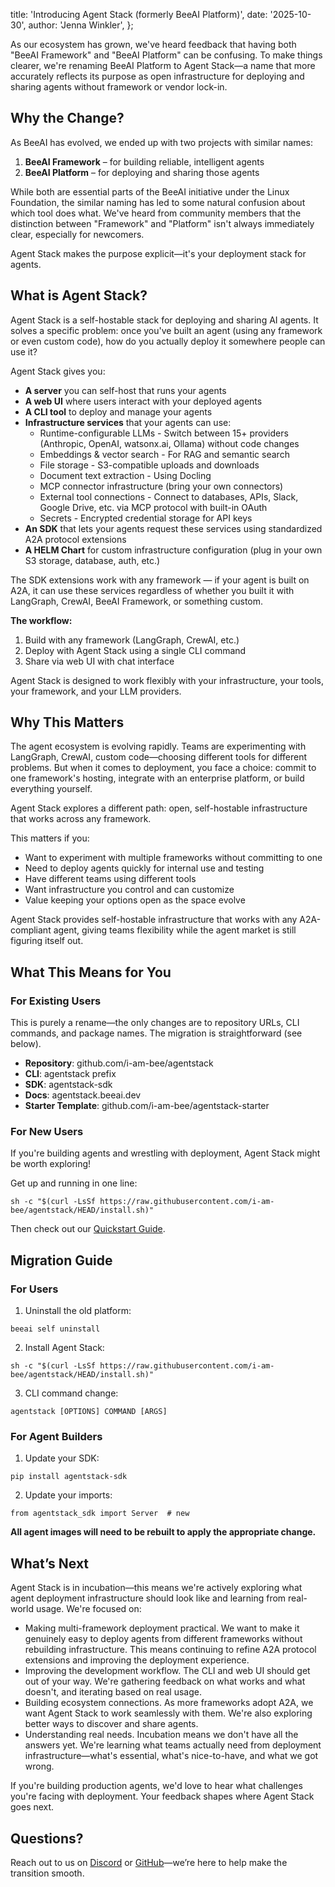   title: 'Introducing Agent Stack (formerly BeeAI Platform)',
  date: '2025-10-30',
  author: 'Jenna Winkler',
};

As our ecosystem has grown, we've heard feedback that having both "BeeAI Framework" and "BeeAI Platform" can be
confusing. To make things clearer, we're renaming BeeAI Platform to Agent Stack—a name that more accurately reflects its
purpose as open infrastructure for deploying and sharing agents without framework or vendor lock-in.

## Why the Change?

As BeeAI has evolved, we ended up with two projects with similar names:

1. **BeeAI Framework** – for building reliable, intelligent agents
2. **BeeAI Platform** – for deploying and sharing those agents

While both are essential parts of the BeeAI initiative under the Linux Foundation, the similar naming has led to some
natural confusion about which tool does what. We've heard from community members that the distinction between
"Framework" and "Platform" isn't always immediately clear, especially for newcomers.

Agent Stack makes the purpose explicit—it's your deployment stack for agents.

## What is Agent Stack?

Agent Stack is a self-hostable stack for deploying and sharing AI agents. It solves a specific problem: once you've
built an agent (using any framework or even custom code), how do you actually deploy it somewhere people can use it?

Agent Stack gives you:
- **A server** you can self-host that runs your agents
- **A web UI** where users interact with your deployed agents
- **A CLI tool** to deploy and manage your agents
- **Infrastructure services** that your agents can use:
   - Runtime-configurable LLMs - Switch between 15+ providers (Anthropic, OpenAI, watsonx.ai, Ollama) without code changes
   - Embeddings & vector search - For RAG and semantic search
   - File storage - S3-compatible uploads and downloads
   - Document text extraction - Using Docling
   - MCP connector infrastructure (bring your own connectors)
   - External tool connections - Connect to databases, APIs, Slack, Google Drive, etc. via MCP protocol with built-in OAuth
   - Secrets - Encrypted credential storage for API keys
- **An SDK** that lets your agents request these services using standardized A2A protocol extensions
- **A HELM Chart** for custom infrastructure configuration (plug in your own S3 storage, database, auth, etc.)

The SDK extensions work with any framework — if your agent is built on A2A, it can use these services regardless of
whether you built it with LangGraph, CrewAI, BeeAI Framework, or something custom.

**The workflow:**

1. Build with any framework (LangGraph, CrewAI, etc.)
2. Deploy with Agent Stack using a single CLI command
3. Share via web UI with chat interface

Agent Stack is designed to work flexibly with your infrastructure, your tools, your framework, and your LLM providers.

## Why This Matters

The agent ecosystem is evolving rapidly. Teams are experimenting with LangGraph, CrewAI, custom code—choosing different
tools for different problems. But when it comes to deployment, you face a choice: commit to one framework's hosting,
integrate with an enterprise platform, or build everything yourself.

Agent Stack explores a different path: open, self-hostable infrastructure that works across any framework.

This matters if you:

- Want to experiment with multiple frameworks without committing to one
- Need to deploy agents quickly for internal use and testing
- Have different teams using different tools
- Want infrastructure you control and can customize
- Value keeping your options open as the space evolve

Agent Stack provides self-hostable infrastructure that works with any A2A-compliant agent, giving teams flexibility
while the agent market is still figuring itself out.

## What This Means for You

### For Existing Users

This is purely a rename—the only changes are to repository URLs, CLI commands, and package names. The migration is
straightforward (see below).

- **Repository**: github.com/i-am-bee/agentstack
- **CLI**: agentstack prefix
- **SDK**: agentstack-sdk
- **Docs**: agentstack.beeai.dev
- **Starter Template**: github.com/i-am-bee/agentstack-starter

### For New Users

If you're building agents and wrestling with deployment, Agent Stack might be worth exploring!

Get up and running in one line:

```
sh -c "$(curl -LsSf https://raw.githubusercontent.com/i-am-bee/agentstack/HEAD/install.sh)"
```

Then check out our [Quickstart Guide](https://agentstack.beeai.dev/introduction/quickstart).

## Migration Guide

### For Users

1. Uninstall the old platform:

```
beeai self uninstall
```

2. Install Agent Stack:

```
sh -c "$(curl -LsSf https://raw.githubusercontent.com/i-am-bee/agentstack/HEAD/install.sh)"
```

3. CLI command change:

```
agentstack [OPTIONS] COMMAND [ARGS]
```

### For Agent Builders

1. Update your SDK:

```
pip install agentstack-sdk
```

2. Update your imports:

```
from agentstack_sdk import Server  # new
```

**All agent images will need to be rebuilt to apply the appropriate change.**

## What’s Next

Agent Stack is in incubation—this means we're actively exploring what agent deployment infrastructure should look like
and learning from real-world usage. We're focused on:

- Making multi-framework deployment practical. We want to make it genuinely easy to deploy agents from different
  frameworks without rebuilding infrastructure. This means continuing to refine A2A protocol extensions and improving
  the deployment experience.
- Improving the development workflow. The CLI and web UI should get out of your way. We're gathering feedback on what
  works and what doesn't, and iterating based on real usage.
- Building ecosystem connections. As more frameworks adopt A2A, we want Agent Stack to work seamlessly with them. We're
  also exploring better ways to discover and share agents.
- Understanding real needs. Incubation means we don't have all the answers yet. We're learning what teams actually need
  from deployment infrastructure—what's essential, what's nice-to-have, and what we got wrong.

If you're building production agents, we'd love to hear what challenges you're facing with deployment. Your feedback
shapes where Agent Stack goes next.

## Questions?

Reach out to us on [Discord](https://discord.gg/NradeA6ZNF) or [GitHub](https://github.com/i-am-bee/agentstack)—we’re
here to help make the transition smooth.
